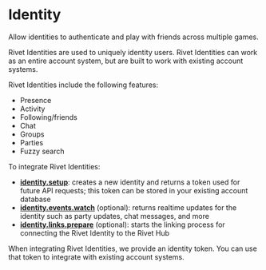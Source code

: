 # Identity

<Summary>Allow identities to authenticate and play with friends across multiple games.</Summary>

Rivet Identities are used to uniquely identity users. Rivet Identities can work as an entire account system, but are built to work with existing account systems.

Rivet Identities include the following features:

- Presence
- Activity
- Following/friends
- Chat
- Groups
- Parties
- Fuzzy search

To integrate Rivet Identities:

- **[identity.setup](/identity/api/post-identities)**: creates a new identity and returns a token used for future API requests; this token can be stored in your existing account database
- **[identity.events.watch](/identity/api/get-events-live)** (optional): returns realtime updates for the identity such as party updates, chat messages, and more
- **[identity.links.prepare](/identity/api/post-game-links)** (optional): starts the linking process for connecting the Rivet Identity to the Rivet Hub

When integrating Rivet Identities, we provide an identity token. You can use that token to integrate with existing account systems.

<CardGroup>
  <Card
    title='Friend discovery mechanisms'
    icon='compass'
    iconType='duotone'
    href='/identity/concepts/friend-discovery'
  />
  <Card title='identity.setup' icon='code' iconType='duotone' href='/identity/api/post-identities' />
  <Card title='identity.events.watch' icon='code' iconType='duotone' href='/identity/api/get-events-live' />
  <Card title='identity.links.prepare' icon='code' iconType='duotone' href='/identity/api/post-game-links' />
</CardGroup>
